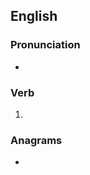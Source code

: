 ==English==

===Pronunciation===
* {{IPA|en|/daɪst/}}

===Verb===
{{head|en|verb form}}

# {{en-past of|dice}}

===Anagrams===
* {{anagrams|en|a=cddei|Eddic|eddic}}